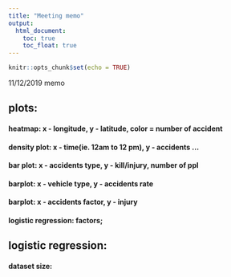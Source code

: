 ```yaml
---
title: "Meeting memo"
output: 
  html_document:
    toc: true
    toc_float: true
---
```


```r
knitr::opts_chunk$set(echo = TRUE)
```

11/12/2019 memo

## plots: 

#### heatmap: x - longitude, y - latitude, color = number of accident

#### density plot: x - time(ie. 12am to 12 pm), y - accidents ... 

#### bar plot: x - accidents type, y - kill/injury, number of ppl

#### barplot: x - vehicle type, y - accidents rate

#### barplot: x - accidents factor, y - injury

#### logistic regression: factors; 


## logistic regression: 

#### dataset size: 